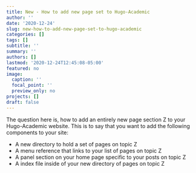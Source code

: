 ```yaml
---
title: New - How to add new page set to Hugo-Academic
author: ''
date: '2020-12-24'
slug: new-how-to-add-new-page-set-to-hugo-academic
categories: []
tags: []
subtitle: ''
summary: ''
authors: []
lastmod: '2020-12-24T12:45:08-05:00'
featured: no
image:
  caption: ''
  focal_point: ''
  preview_only: no
projects: []
draft: false
---
```


The question here is, how to add an entirely new page section Z to your
Hugo-Academic website. This is to say that you want to add the following 
components to your site:

 - A new directory to hold a set of pages on topic Z
 - A menu reference that links to your list of pages on topic Z
 - A panel section on your home page specific to your posts on topic Z
 - A index file inside of your new directory of pages on topic Z
 
 
